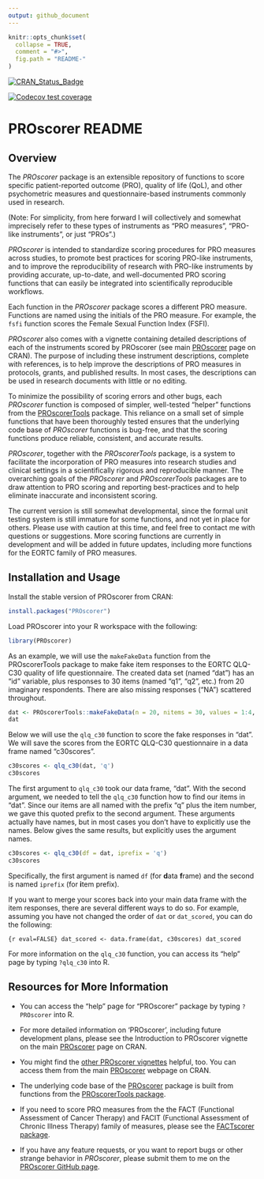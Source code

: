 ```yaml
---
output: github_document
---
```


<!-- README.md is generated from README.Rmd. Please edit that file -->

```r
knitr::opts_chunk$set(
  collapse = TRUE,
  comment = "#>",
  fig.path = "README-"
)
```
[![CRAN_Status_Badge](http://www.r-pkg.org/badges/version/PROscorer)](https://cran.r-project.org/package=PROscorer)

<!-- [![Coverage Status](https://img.shields.io/codecov/c/github/raybaser/PROscorer/master.svg)](https://codecov.io/github/raybaser/PROscorer?branch=master) -->
[![Codecov test coverage](https://codecov.io/gh/raybaser/PROscorer/branch/master/graph/badge.svg)](https://app.codecov.io/gh/raybaser/PROscorer?branch=master)


# PROscorer README

## Overview

The *PROscorer* package is an extensible repository of functions to score 
specific patient-reported outcome (PRO), quality of life (QoL), and other 
psychometric measures and questionnaire-based instruments commonly used in 
research.

(Note: For simplicity, from here forward I will collectively and somewhat
imprecisely refer to these types of instruments as "PRO measures", "PRO-like
instruments", or just "PROs".)

*PROscorer* is intended to standardize scoring procedures for PRO measures 
across studies, to promote best practices for scoring PRO-like instruments, and 
to improve the reproducibility of research with PRO-like instruments by 
providing accurate, up-to-date, and well-documented PRO scoring functions that 
can easily be integrated into scientifically reproducible workflows.

Each function in the *PROscorer* package scores a different PRO measure. 
Functions are named using the initials of the PRO measure.  For example, the 
`fsfi` function scores the Female Sexual Function Index (FSFI).

*PROscorer* also comes with a vignette containing detailed descriptions of each 
of the instruments scored by PROscorer (see main
[PROscorer](https://CRAN.R-project.org/package=PROscorer) page on CRAN). The
purpose of including these instrument descriptions, complete with references, is
to help improve the descriptions of PRO measures in protocols, grants, and
published results.  In most cases, the descriptions can be used in research
documents with little or no editing.

To minimize the possibility of scoring errors and other bugs, each *PROscorer*
function is composed of simpler, well-tested "helper" functions from the
[PROscorerTools](https://CRAN.R-project.org/package=PROscorerTools) package. 
This reliance on a small set of simple functions that have been thoroughly
tested ensures that the underlying code base of *PROscorer* functions is
bug-free, and that the scoring functions produce reliable, consistent, and
accurate results.

*PROscorer*, together with the *PROscorerTools* package, is a system to
facilitate the incorporation of PRO measures into research studies and clinical
settings in a scientifically rigorous and reproducible manner.  The overarching
goals of the *PROscorer* and *PROscorerTools* packages are to draw attention to
PRO scoring and reporting best-practices and to help eliminate inaccurate and
inconsistent scoring.

The current version is still somewhat developmental, since the formal unit 
testing system is still immature for some functions, and not yet in place for
others.  Please use with caution at this time, and feel free to contact me with
questions or suggestions.  More scoring functions are currently in development
and will be added in future updates, including more functions for the EORTC
family of PRO measures.



## Installation and Usage

Install the stable version of PROscorer from CRAN:

```r
install.packages("PROscorer")
```

Load PROscorer into your R workspace with the following:

```r
library(PROscorer)
```

As an example, we will use the `makeFakeData` function from the PROscorerTools
package to make fake item responses to the EORTC QLQ-C30 quality of life
questionnaire. The created data set (named "dat") has an "id" variable, plus
responses to 30 items (named "q1", "q2", etc.) from 20 imaginary respondents. 
There are also missing responses ("NA") scattered throughout.

```r
dat <- PROscorerTools::makeFakeData(n = 20, nitems = 30, values = 1:4, id = TRUE)
dat
```

Below we will use the `qlq_c30` function to score the fake responses in "dat". 
We will save the scores from the EORTC QLQ-C30 questionnaire in a data frame
named "c30scores".

```r
c30scores <- qlq_c30(dat, 'q')
c30scores
```

The first argument to `qlq_c30` took our data frame, "dat".  With the second
argument, we needed to tell the `qlq_c30` function how to find our items in
"dat".  Since our items are all named with the prefix "q" plus the item number,
we gave this quoted prefix to the second argument.  These arguments actually
have names, but in most cases you don't have to explicitly use the names.  Below
gives the same results, but explicitly uses the argument names.

```r
c30scores <- qlq_c30(df = dat, iprefix = 'q')
c30scores
```

Specifically, the first argument is named `df` (for **d**ata **f**rame) and the
second is named `iprefix` (for **i**tem prefix).

If you want to merge your scores back into your main data frame with the item
responses, there are several different ways to do so.  For example, assuming you
have not changed the order of `dat` or `dat_scored`, you can do the following:

```{r eval=FALSE} dat_scored <- data.frame(dat, c30scores) dat_scored ```

For more information on the `qlq_c30` function, you can access its "help" page
by typing `?qlq_c30` into R.



## Resources for More Information

* You can access the "help" page for "PROscorer" package by typing `?PROscorer`
into R.

* For more detailed information on 'PROscorer', including future development 
plans, please see the Introduction to PROscorer vignette on the main
[PROscorer](https://CRAN.R-project.org/package=PROscorer) page on CRAN.

* You might find the [other PROscorer 
vignettes](https://CRAN.R-project.org/package=PROscorer) helpful, too.  You can 
access them from the main
[PROscorer](https://CRAN.R-project.org/package=PROscorer) webpage on CRAN.

* The underlying code base of the
[PROscorer](https://CRAN.R-project.org/package=PROscorer) package is built from
functions from the [PROscorerTools
package](https://CRAN.R-project.org/package=PROscorerTools).

* If you need to score PRO measures from the the FACT (Functional Assessment of
Cancer Therapy) and FACIT (Functional Assessment of Chronic Illness Therapy)
family of measures, please see the [FACTscorer
package](https://CRAN.R-project.org/package=FACTscorer).

* If you have any feature requests, or you want to report bugs or other strange
behavior in *PROscorer*, please submit them to me on the [PROscorer
GitHub page](https://github.com/raybaser/PROscorer/issues).

